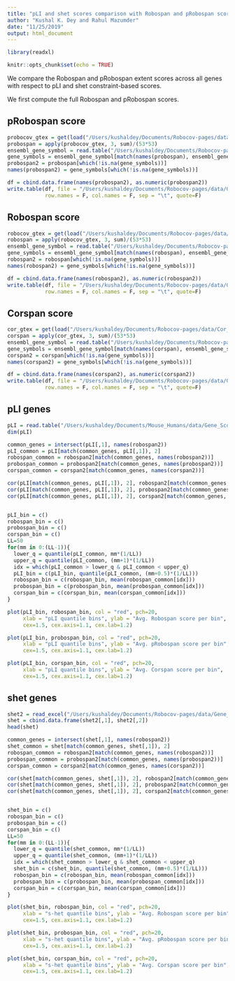 ```yaml
---
title: "pLI and shet scores comparison with Robospan and pRobospan scores"
author: "Kushal K. Dey and Rahul Mazumder"
date: "11/25/2019"
output: html_document
---
```


```r
library(readxl)
```


```r
knitr::opts_chunk$set(echo = TRUE)
```

We compare the Robospan and pRobospan extent scores across all genes with respect to pLI and shet constraint-based scores.

We first compute the full Robospan and pRobospan scores.

## pRobospan score 

```r
probocov_gtex = get(load("/Users/kushaldey/Documents/Robocov-pages/data/Robocov_Precision_all_genes.rda"))
probospan = apply(probocov_gtex, 3, sum)/(53*53)
ensembl_gene_symbol = read.table("/Users/kushaldey/Documents/Robocov-pages/data/Gene_Scores/ensembl_and_hgnc_symbols.txt")
gene_symbols = ensembl_gene_symbol[match(names(probospan), ensembl_gene_symbol[,1]), 2]
probospan2 = probospan[which(!is.na(gene_symbols))] 
names(probospan2) = gene_symbols[which(!is.na(gene_symbols))]
```

```r
df = cbind.data.frame(names(probospan2), as.numeric(probospan2))
write.table(df, file = "/Users/kushaldey/Documents/Robocov-pages/data/Gene_Scores/pRobospan_mean_full.txt",
            row.names = F, col.names = F, sep = "\t", quote=F)
```

## Robospan score 

```r
robocov_gtex = get(load("/Users/kushaldey/Documents/Robocov-pages/data/Robocov_Box_all_genes.rda"))
robospan = apply(robocov_gtex, 3, sum)/(53*53)
ensembl_gene_symbol = read.table("/Users/kushaldey/Documents/Robocov-pages/data/Gene_Scores/ensembl_and_hgnc_symbols.txt")
gene_symbols = ensembl_gene_symbol[match(names(robospan), ensembl_gene_symbol[,1]), 2]
robospan2 = robospan[which(!is.na(gene_symbols))] 
names(robospan2) = gene_symbols[which(!is.na(gene_symbols))]
```

```r
df = cbind.data.frame(names(robospan2), as.numeric(robospan2))
write.table(df, file = "/Users/kushaldey/Documents/Robocov-pages/data/Gene_Scores/Robospan_mean_full.txt",
            row.names = F, col.names = F, sep = "\t", quote=F)
```

## Corspan score 

```r
cor_gtex = get(load("/Users/kushaldey/Documents/Robocov-pages/data/Cor_pairwise_all_genes.rda"))
corspan = apply(cor_gtex, 3, sum)/(53*53)
ensembl_gene_symbol = read.table("/Users/kushaldey/Documents/Robocov-pages/data/Gene_Scores/ensembl_and_hgnc_symbols.txt")
gene_symbols = ensembl_gene_symbol[match(names(corspan), ensembl_gene_symbol[,1]), 2]
corspan2 = corspan[which(!is.na(gene_symbols))] 
names(corspan2) = gene_symbols[which(!is.na(gene_symbols))]
```

```r
df = cbind.data.frame(names(corspan2), as.numeric(corspan2))
write.table(df, file = "/Users/kushaldey/Documents/Robocov-pages/data/Gene_Scores/Corspan_mean_full.txt",
            row.names = F, col.names = F, sep = "\t", quote=F)
```


## pLI genes 

```r
pLI = read.table("/Users/kushaldey/Documents/Mouse_Humans/data/Gene_Scores/pLI_genes.txt")
dim(pLI)
```

```r
common_genes = intersect(pLI[,1], names(robospan2))
pLI_common = pLI[match(common_genes, pLI[,1]), 2]
robospan_common = robospan2[match(common_genes, names(robospan2))]
probospan_common = probospan2[match(common_genes, names(probospan2))]
corspan_common = corspan2[match(common_genes, names(corspan2))]

cor(pLI[match(common_genes, pLI[,1]), 2], robospan2[match(common_genes, names(robospan2))])
cor(pLI[match(common_genes, pLI[,1]), 2], probospan2[match(common_genes, names(probospan2))])
cor(pLI[match(common_genes, pLI[,1]), 2], corspan2[match(common_genes, names(corspan2))])


pLI_bin = c()
robospan_bin = c()
probospan_bin = c()
corspan_bin = c()
LL=50
for(mm in 0:(LL-1)){
  lower_q = quantile(pLI_common, mm*(1/LL))
  upper_q = quantile(pLI_common, (mm+1)*(1/LL))
  idx = which(pLI_common > lower_q & pLI_common < upper_q)
  pLI_bin = c(pLI_bin, quantile(pLI_common, (mm+0.5)*(1/LL)))
  robospan_bin = c(robospan_bin, mean(robospan_common[idx]))
  probospan_bin = c(probospan_bin, mean(probospan_common[idx]))
  corspan_bin = c(corspan_bin, mean(corspan_common[idx]))
}
```

```r
plot(pLI_bin, robospan_bin, col = "red", pch=20, 
     xlab = "pLI quantile bins", ylab = "Avg. Robospan score per bin",
     cex=1.5, cex.axis=1.1, cex.lab=1.2)
```


```r
plot(pLI_bin, probospan_bin, col = "red", pch=20,
     xlab = "pLI quantile bins", ylab = "Avg. pRobospan score per bin",
     cex=1.5, cex.axis=1.1, cex.lab=1.2)
```

```r
plot(pLI_bin, corspan_bin, col = "red", pch=20,
     xlab = "pLI quantile bins", ylab = "Avg. Corspan score per bin",
     cex=1.5, cex.axis=1.1, cex.lab=1.2)
```



## shet genes 

```r
shet2 = read_excel("/Users/kushaldey/Documents/Robocov-pages/data/Gene_Scores/shet.xlsx")
shet = cbind.data.frame(shet2[,1], shet2[,2])
head(shet)
```


```r
common_genes = intersect(shet[,1], names(robospan2))
shet_common = shet[match(common_genes, shet[,1]), 2]
robospan_common = robospan2[match(common_genes, names(robospan2))]
probospan_common = probospan2[match(common_genes, names(probospan2))]
corspan_common = corspan2[match(common_genes, names(corspan2))]

cor(shet[match(common_genes, shet[,1]), 2], robospan2[match(common_genes, names(robospan2))])
cor(shet[match(common_genes, shet[,1]), 2], probospan2[match(common_genes, names(probospan2))])
cor(shet[match(common_genes, shet[,1]), 2], corspan2[match(common_genes, names(corspan2))])


shet_bin = c()
robospan_bin = c()
probospan_bin = c()
corspan_bin = c()
LL=50
for(mm in 0:(LL-1)){
  lower_q = quantile(shet_common, mm*(1/LL))
  upper_q = quantile(shet_common, (mm+1)*(1/LL))
  idx = which(shet_common > lower_q & shet_common < upper_q)
  shet_bin = c(shet_bin, quantile(shet_common, (mm+0.5)*(1/LL)))
  robospan_bin = c(robospan_bin, mean(robospan_common[idx]))
  probospan_bin = c(probospan_bin, mean(probospan_common[idx]))
  corspan_bin = c(corspan_bin, mean(corspan_common[idx]))
}
```


```r
plot(shet_bin, robospan_bin, col = "red", pch=20,
     xlab = "s-het quantile bins", ylab = "Avg. Robospan score per bin",
     cex=1.5, cex.axis=1.1, cex.lab=1.2)
```

```r
plot(shet_bin, probospan_bin, col = "red", pch=20,
     xlab = "s-het quantile bins", ylab = "Avg. pRobospan score per bin",
     cex=1.5, cex.axis=1.1, cex.lab=1.2)
```


```r
plot(shet_bin, corspan_bin, col = "red", pch=20,
     xlab = "s-het quantile bins", ylab = "Avg. Corspan score per bin",
     cex=1.5, cex.axis=1.1, cex.lab=1.2)
```
